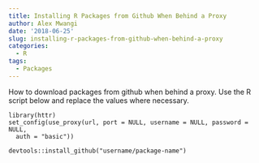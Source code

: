 ```yaml
---
title: Installing R Packages from Github When Behind a Proxy
author: Alex Mwangi
date: '2018-06-25'
slug: installing-r-packages-from-github-when-behind-a-proxy
categories:
  - R
tags:
  - Packages
---
```


How to download packages from github when behind a proxy. Use the R script below and replace the values where necessary.


```
library(httr)
set_config(use_proxy(url, port = NULL, username = NULL, password = NULL,
  auth = "basic"))

devtools::install_github("username/package-name")

```
